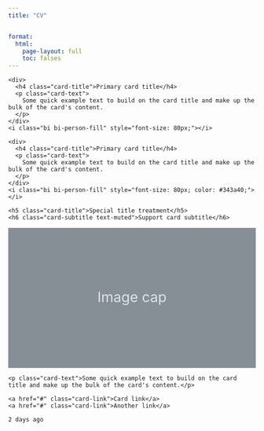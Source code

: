 ```yaml
---
title: "CV"


format: 
  html:
    page-layout: full
    toc: falses
---
```


:::: {.card .text-white .bg-dark .mb-3 .rounded .d-flex}
::: {.d-flex .justify-content-between .align-items-start .p-3 style="width: 100%;"}
```         
<div>
  <h4 class="card-title">Primary card title</h4>
  <p class="card-text">
    Some quick example text to build on the card title and make up the bulk of the card's content.
  </p>
</div>
<i class="bi bi-person-fill" style="font-size: 80px;"></i>
```
:::
::::

:::: {.card .text-black .bg-secondary .mb-3 .rounded .d-flex}
::: {.d-flex .justify-content-between .align-items-start .p-3 style="width: 100%;"}
```         
<div>
  <h4 class="card-title">Primary card title</h4>
  <p class="card-text">
    Some quick example text to build on the card title and make up the bulk of the card's content.
  </p>
</div>
<i class="bi bi-person-fill" style="font-size: 80px; color: #343a40;"></i> 
```
:::
::::

::::::: {.card .mb-3 .rounded}
::: card-body
```         
<h5 class="card-title">Special title treatment</h5>
<h6 class="card-subtitle text-muted">Support card subtitle</h6>
```
:::

<svg xmlns="http://www.w3.org/2000/svg" class="d-block user-select-none" width="100%" height="200" aria-label="Placeholder: Image cap" focusable="false" role="img" preserveAspectRatio="xMidYMid slice" viewBox="0 0 318 180" style="font-size:1.125rem;text-anchor:middle"> <rect width="100%" height="100%" fill="#868e96"></rect> <text x="50%" y="50%" fill="#dee2e6" dy=".3em">Image cap</text> </svg>

::: card-body
```         
<p class="card-text">Some quick example text to build on the card title and make up the bulk of the card's content.</p>
```
:::

::: card-body
```         
<a href="#" class="card-link">Card link</a>
<a href="#" class="card-link">Another link</a>
```
:::

::: {.card-footer .text-muted}
```         
2 days ago
```
:::
:::::::
